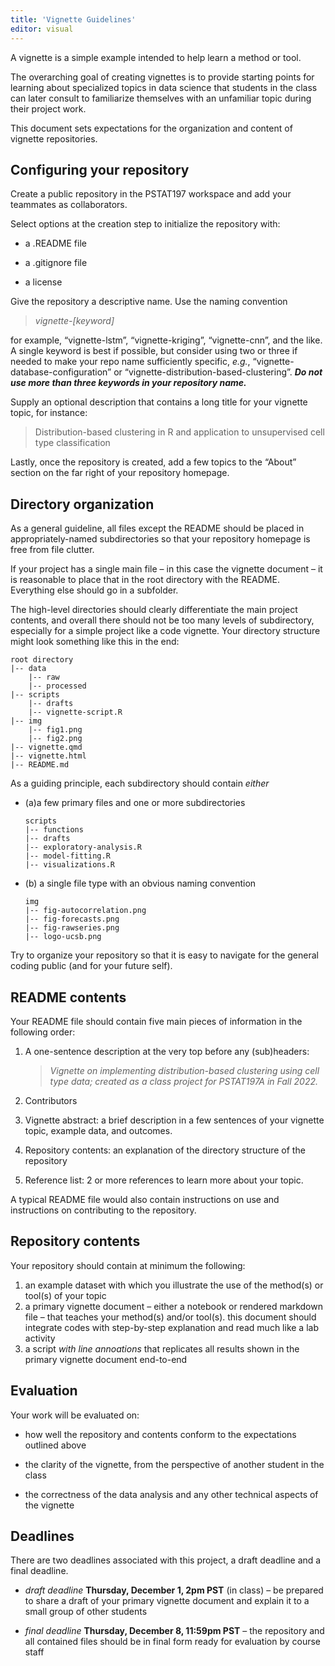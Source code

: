 ```yaml
---
title: 'Vignette Guidelines'
editor: visual
---
```


A vignette is a simple example intended to help learn a method or tool.

The overarching goal of creating vignettes is to provide starting points for learning about specialized topics in data science that students in the class can later consult to familiarize themselves with an unfamiliar topic during their project work.

This document sets expectations for the organization and content of vignette repositories.

## Configuring your repository

Create a public repository in the PSTAT197 workspace and add your teammates as collaborators.

Select options at the creation step to initialize the repository with:

-   a .README file

-   a .gitignore file

-   a license

Give the repository a descriptive name. Use the naming convention

> *vignette-\[keyword\]*

for example, "vignette-lstm", "vignette-kriging", "vignette-cnn", and the like. A single keyword is best if possible, but consider using two or three if needed to make your repo name sufficiently specific, *e.g.*, "vignette-database-configuration" or "vignette-distribution-based-clustering". ***Do not use more than three keywords in your repository name.***

Supply an optional description that contains a long title for your vignette topic, for instance:

> Distribution-based clustering in R and application to unsupervised cell type classification

Lastly, once the repository is created, add a few topics to the "About" section on the far right of your repository homepage.

## Directory organization

As a general guideline, all files except the README should be placed in appropriately-named subdirectories so that your repository homepage is free from file clutter.

If your project has a single main file -- in this case the vignette document -- it is reasonable to place that in the root directory with the README. Everything else should go in a subfolder.

The high-level directories should clearly differentiate the main project contents, and overall there should not be too many levels of subdirectory, especially for a simple project like a code vignette. Your directory structure might look something like this in the end:

    root directory
    |-- data
        |-- raw
        |-- processed
    |-- scripts
        |-- drafts
        |-- vignette-script.R
    |-- img
        |-- fig1.png
        |-- fig2.png
    |-- vignette.qmd
    |-- vignette.html
    |-- README.md

As a guiding principle, each subdirectory should contain *either*

-   (a)a few primary files and one or more subdirectories

        scripts
        |-- functions
        |-- drafts
        |-- exploratory-analysis.R
        |-- model-fitting.R
        |-- visualizations.R

-   \(b\) a single file type with an obvious naming convention

        img
        |-- fig-autocorrelation.png
        |-- fig-forecasts.png
        |-- fig-rawseries.png
        |-- logo-ucsb.png

Try to organize your repository so that it is easy to navigate for the general coding public (and for your future self).

## README contents

Your README file should contain five main pieces of information in the following order:

1.  A one-sentence description at the very top before any (sub)headers:

    > *Vignette on implementing distribution-based clustering using cell type data; created as a class project for PSTAT197A in Fall 2022.*

2.  Contributors

3.  Vignette abstract: a brief description in a few sentences of your vignette topic, example data, and outcomes.

4.  Repository contents: an explanation of the directory structure of the repository

5.  Reference list: 2 or more references to learn more about your topic.

A typical README file would also contain instructions on use and instructions on contributing to the repository.

## Repository contents

Your repository should contain at minimum the following:

1.  an example dataset with which you illustrate the use of the method(s) or tool(s) of your topic
2.  a primary vignette document -- either a notebook or rendered markdown file -- that teaches your method(s) and/or tool(s). this document should integrate codes with step-by-step explanation and read much like a lab activity
3.  a script *with line annoations* that replicates all results shown in the primary vignette document end-to-end

## Evaluation

Your work will be evaluated on:

-   how well the repository and contents conform to the expectations outlined above

-   the clarity of the vignette, from the perspective of another student in the class

-   the correctness of the data analysis and any other technical aspects of the vignette

## Deadlines

There are two deadlines associated with this project, a draft deadline and a final deadline.

-   *draft deadline* **Thursday, December 1, 2pm PST** (in class) -- be prepared to share a draft of your primary vignette document and explain it to a small group of other students

-   *final deadline* **Thursday, December 8, 11:59pm PST** -- the repository and all contained files should be in final form ready for evaluation by course staff
